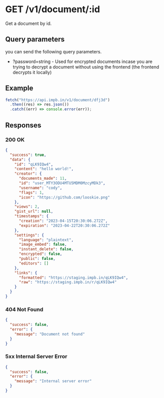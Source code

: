 # GET /v1/document/:id

Get a document by id.

## Query parameters

you can send the following query parameters.

- ?password=string - Used for encrypted documents incase you are trying to decrypt a document without using the frontend (the frontend decrypts it locally)

## Example

```ts
fetch("https://api.impb.in/v1/document/dfj3d")
  .then((res) => res.json())
  .catch((err) => console.error(err));
```

## Responses

### 200 OK

```json
{
  "success": true,
  "data": {
    "id": "qLK9IQw4",
    "content": "hello world!",
    "creator": {
      "documents_made": 11,
      "id": "user_MTY3ODU4MTU5MDM0MzcyMDk3",
      "username": "cody",
      "flags": 1,
      "icon": "https://github.com/looskie.png"
    },
    "views": 2,
    "gist_url": null,
    "timestamps": {
      "creation": "2023-04-15T20:30:06.272Z",
      "expiration": "2023-04-22T20:30:06.272Z"
    },
    "settings": {
      "language": "plaintext",
      "image_embed": false,
      "instant_delete": false,
      "encrypted": false,
      "public": false,
      "editors": []
    },
    "links": {
      "formatted": "https://staging.impb.in/qLK9IQw4",
      "raw": "https://staging.impb.in/r/qLK9IQw4"
    }
  }
}
```

### 404 Not Found

```json
{
  "success": false,
  "error": {
    "message": "Document not found"
  }
}
```

### 5xx Internal Server Error

```json
{
  "success": false,
  "error": {
    "message": "Internal server error"
  }
}
```
